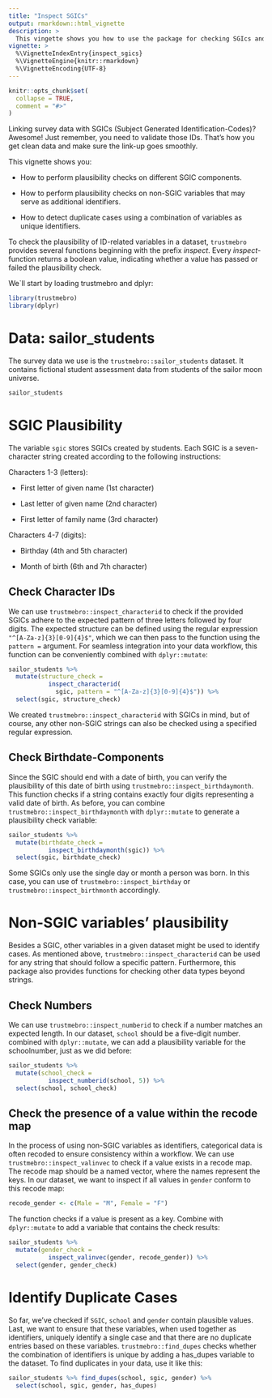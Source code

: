 ```yaml
---
title: "Inspect SGICs"
output: rmarkdown::html_vignette
description: >
  This vingette shows you how to use the package for checking SGIcs and related survey data on plausibility
vignette: >
  %\VignetteIndexEntry{inspect_sgics}
  %\VignetteEngine{knitr::rmarkdown}
  %\VignetteEncoding{UTF-8}
---
```


```r
knitr::opts_chunk$set(
  collapse = TRUE,
  comment = "#>"
)
```

Linking survey data with SGICs (Subject Generated Identification-Codes)? Awesome! Just remember, you need to validate those IDs. That's how you get clean data and make sure the link-up goes smoothly.

This vignette shows you:

-   How to perform plausibility checks on different SGIC components.

-   How to perform plausibility checks on non-SGIC variables that may serve as additional identifiers.

-   How to detect duplicate cases using a combination of variables as unique identifiers.

To check the plausibility of ID-related variables in a dataset, `trustmebro` provides several functions beginning with the prefix *inspect*. Every *inspect*-function returns a boolean value, indicating whether a value has passed or failed the plausibility check.

We\`ll start by loading trustmebro and dplyr:

```r
library(trustmebro)
library(dplyr)
```

# Data: sailor_students

The survey data we use is the `trustmebro::sailor_students` dataset. It contains fictional student assessment data from students of the sailor moon universe.

```r
sailor_students
```

# SGIC Plausibility

The variable `sgic` stores SGICs created by students. Each SGIC is a seven-character string created according to the following instructions:

Characters 1-3 (letters):

-   First letter of given name (1st character)

-   Last letter of given name (2nd character)

-   First letter of family name (3rd character)

Characters 4-7 (digits):

-   Birthday (4th and 5th character)

-   Month of birth (6th and 7th character)

## Check Character IDs

We can use `trustmebro::inspect_characterid` to check if the provided SGICs adhere to the expected pattern of three letters followed by four digits. The expected structure can be defined using the regular expression `"^[A-Za-z]{3}[0-9]{4}$"`, which we can then pass to the function using the `pattern =` argument. For seamless integration into your data workflow, this function can be conveniently combined with `dplyr::mutate`:

```r
sailor_students %>% 
  mutate(structure_check = 
           inspect_characterid(
             sgic, pattern = "^[A-Za-z]{3}[0-9]{4}$")) %>%
  select(sgic, structure_check)
```

We created `trustmebro::inspect_characterid` with SGICs in mind, but of course, any other non-SGIC strings can also be checked using a specified regular expression.

## Check Birthdate-Components

Since the SGIC should end with a date of birth, you can verify the plausibility of this date of birth using `trustmebro::inspect_birthdaymonth`. This function checks if a string contains exactly four digits representing a valid date of birth. As before, you can combine `trustmebro::inspect_birthdaymonth` with `dplyr::mutate` to generate a plausibility check variable:

```r
sailor_students %>% 
  mutate(birthdate_check = 
           inspect_birthdaymonth(sgic)) %>%
  select(sgic, birthdate_check)
```

Some SGICs only use the single day or month a person was born. In this case, you can use of `trustmebro::inspect_birthday` or `trustmebro::inspect_birthmonth` accordingly.

# Non-SGIC variables' plausibility

Besides a SGIC, other variables in a given dataset might be used to identify cases. As mentioned above, `trustmebro::inspect_characterid` can be used for any string that should follow a specific pattern. Furthermore, this package also provides functions for checking other data types beyond strings.

## Check Numbers

We can use `trustmebro::inspect_numberid` to check if a number matches an expected length. In our dataset, `school` should be a five-digit number. combined with `dplyr::mutate`, we can add a plausibility variable for the schoolnumber, just as we did before:

```r
sailor_students %>% 
  mutate(school_check = 
           inspect_numberid(school, 5)) %>%
  select(school, school_check)
```

## Check the presence of a value within the recode map

In the process of using non-SGIC variables as identifiers, categorical data is often recoded to ensure consistency within a workflow. We can use `trustmebro::inspect_valinvec` to check if a value exists in a recode map. The recode map should be a named vector, where the names represent the keys. In our dataset, we want to inspect if all values in `gender` conform to this recode map:

```r
recode_gender <- c(Male = "M", Female = "F")
```

The function checks if a value is present as a key. Combine with `dplyr::mutate` to add a variable that contains the check results:

```r
sailor_students %>% 
  mutate(gender_check = 
           inspect_valinvec(gender, recode_gender)) %>%
  select(gender, gender_check)
```

# Identify Duplicate Cases

So far, we've checked if `SGIC`, `school` and `gender` contain plausible values. Last, we want to ensure that these variables, when used together as identifiers, uniquely identify a single case and that there are no duplicate entries based on these variables. `trustmebro::find_dupes` checks whether the combination of identifiers is unique by adding a has_dupes variable to the dataset. To find duplicates in your data, use it like this:

```r
sailor_students %>% find_dupes(school, sgic, gender) %>%
  select(school, sgic, gender, has_dupes)
```

